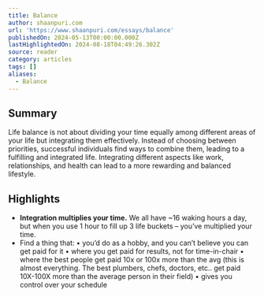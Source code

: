```yaml
---
title: Balance
author: shaanpuri.com
url: 'https://www.shaanpuri.com/essays/balance'
publishedOn: 2024-05-13T00:00:00.000Z
lastHighlightedOn: 2024-08-18T04:49:26.302Z
source: reader
category: articles
tags: []
aliases:
  - Balance
---
```

## Summary

Life balance is not about dividing your time equally among different areas of your life but integrating them effectively. Instead of choosing between priorities, successful individuals find ways to combine them, leading to a fulfilling and integrated life. Integrating different aspects like work, relationships, and health can lead to a more rewarding and balanced lifestyle.

## Highlights
- **Integration multiplies your time.** We all have ~16 waking hours a day, but when you use 1 hour to fill up 3 life buckets – you’ve multiplied your time.
- Find a thing that:
  • you’d do as a hobby, and you can’t believe you can get paid for it
  • where you get paid for results, not for time-in-chair
  • where the best people get paid 10x or 100x more than the avg (this is almost everything. The best plumbers, chefs, doctors, etc.. get paid 10X-100X more than the average person in their field)
  • gives you control over your schedule

